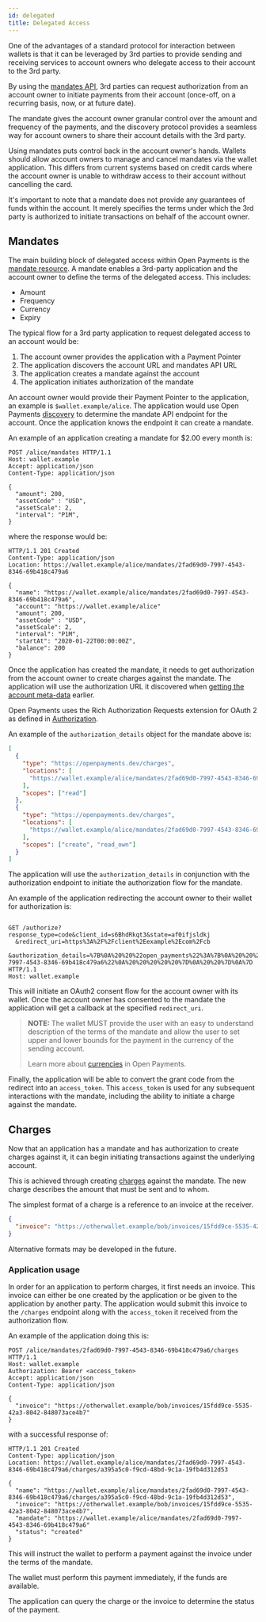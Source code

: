 ```yaml
---
id: delegated
title: Delegated Access
---
```


One of the advantages of a standard protocol for interaction between wallets is
that it can be leveraged by 3rd parties to provide sending and receiving
services to account owners who delegate access to their account to the 3rd
party.

By using the [mandates API](./mandates), 3rd parties can request authorization
from an account owner to initiate payments from their account (once-off, on a
recurring basis, now, or at future date).

The mandate gives the account owner granular control over the amount and
frequency of the payments, and the discovery protocol provides a seamless way
for account owners to share their account details with the 3rd party.

Using mandates puts control back in the account owner's hands. Wallets should
allow account owners to manage and cancel mandates via the wallet application.
This differs from current systems based on credit cards where the account owner
is unable to withdraw access to their account without cancelling the card.

It's important to note that a mandate does not provide any guarantees of funds
within the account. It merely specifies the terms under which the 3rd party is
authorized to initiate transactions on behalf of the account owner.

## Mandates

The main building block of delegated access within Open Payments is the
[mandate resource](./mandates). A mandate enables a 3rd-party application and
the account owner to define the terms of the delegated access. This includes:

- Amount
- Frequency
- Currency
- Expiry

The typical flow for a 3rd party application to request delegated access to an
account would be:

1. The account owner provides the application with a Payment Pointer
2. The application discovers the account URL and mandates API URL
3. The application creates a mandate against the account
4. The application initiates authorization of the mandate

An account owner would provide their Payment Pointer to the application, an
example is `$wallet.example/alice`. The application would use Open Payments
[discovery](./discovery) to determine the mandate API endpoint for the account.
Once the application knows the endpoint it can create a mandate.

An example of an application creating a mandate for $2.00 every month is:

```http
POST /alice/mandates HTTP/1.1
Host: wallet.example
Accept: application/json
Content-Type: application/json

{
  "amount": 200,
  "assetCode" : "USD",
  "assetScale": 2,
  "interval": "P1M",
}
```

where the response would be:

```http
HTTP/1.1 201 Created
Content-Type: application/json
Location: https://wallet.example/alice/mandates/2fad69d0-7997-4543-8346-69b418c479a6

{
  "name": "https://wallet.example/alice/mandates/2fad69d0-7997-4543-8346-69b418c479a6",
  "account": "https://wallet.example/alice"
  "amount": 200,
  "assetCode" : "USD",
  "assetScale": 2,
  "interval": "P1M",
  "startAt": "2020-01-22T00:00:00Z",
  "balance": 200
}
```

Once the application has created the mandate, it needs to get authorization from
the account owner to create charges against the mandate. The application will
use the authorization URL it discovered when
[getting the account meta-data](./accounts) earlier.

Open Payments uses the Rich Authorization Requests extension for OAuth 2 as
defined in [Authorization](./auth).

An example of the `authorization_details` object for the mandate above is:

```json
[
  {
    "type": "https://openpayments.dev/charges",
    "locations": [
      "https://wallet.example/alice/mandates/2fad69d0-7997-4543-8346-69b418c479a6"
    ],
    "scopes": ["read"]
  },
  {
    "type": "https://openpayments.dev/charges",
    "locations": [
      "https://wallet.example/alice/mandates/2fad69d0-7997-4543-8346-69b418c479a6/charges"
    ],
    "scopes": ["create", "read_own"]
  }
]
```

The application will use the `authorization_details` in conjunction with the
authorization endpoint to initiate the authorization flow for the mandate.

An example of the application redirecting the account owner to their wallet for
authorization is:

```http request

GET /authorize?response_type=code&client_id=s6BhdRkqt3&state=af0ifjsldkj
  &redirect_uri=https%3A%2F%2Fclient%2Eexample%2Ecom%2Fcb
  &authorization_details=%7B%0A%20%20%22open_payments%22%3A%7B%0A%20%20%20%20%20%22mandate%22%3A%7B%0A%20%20%20%20%20%20%20%20%22name%22%3A%20%22%2F%2Fissuer.wallet%2Fmandates%2F2fad69d0-7997-4543-8346-69b418c479a6%22%0A%20%20%20%20%20%7D%0A%20%20%7D%0A%7D HTTP/1.1
Host: wallet.example
```

This will initiate an OAuth2 consent flow for the account owner with its wallet.
Once the account owner has consented to the mandate the application will get a
callback at the specified `redirect_uri`.

> **NOTE:** The wallet MUST provide the user with an easy to understand
> description of the terms of the mandate and allow the user to set upper and
> lower bounds for the payment in the currency of the sending account.
>
> Learn more about [currencies](./currency) in Open Payments.

Finally, the application will be able to convert the grant code from the
redirect into an `access_token`. This `access_token` is used for any subsequent
interactions with the mandate, including the ability to initiate a charge
against the mandate.

## Charges

Now that an application has a mandate and has authorization to create charges
against it, it can begin initiating transactions against the underlying account.

This is achieved through creating [charges](./charges#create) against the
mandate. The new charge describes the amount that must be sent and to whom.

The simplest format of a charge is a reference to an invoice at the receiver.

```json
{
  "invoice": "https://otherwallet.example/bob/invoices/15fdd9ce-5535-42a3-8042-848073ace4b7"
}
```

Alternative formats may be developed in the future.

### Application usage

In order for an application to perform charges, it first needs an invoice. This
invoice can either be one created by the application or be given to the
application by another party. The application would submit this invoice to the
`/charges` endpoint along with the `access_token` it received from the
authorization flow.

An example of the application doing this is:

```http
POST /alice/mandates/2fad69d0-7997-4543-8346-69b418c479a6/charges HTTP/1.1
Host: wallet.example
Authorization: Bearer <access_token>
Accept: application/json
Content-Type: application/json

{
  "invoice": "https://otherwallet.example/bob/invoices/15fdd9ce-5535-42a3-8042-848073ace4b7"
}
```

with a successful response of:

```http
HTTP/1.1 201 Created
Content-Type: application/json
Location: https://wallet.example/alice/mandates/2fad69d0-7997-4543-8346-69b418c479a6/charges/a395a5c0-f9cd-48bd-9c1a-19fb4d312d53

{
  "name": "https://wallet.example/alice/mandates/2fad69d0-7997-4543-8346-69b418c479a6/charges/a395a5c0-f9cd-48bd-9c1a-19fb4d312d53",
  "invoice": "https://otherwallet.example/bob/invoices/15fdd9ce-5535-42a3-8042-848073ace4b7",
  "mandate": "https://wallet.example/alice/mandates/2fad69d0-7997-4543-8346-69b418c479a6"
  "status": "created"
}
```

This will instruct the wallet to perform a payment against the invoice under the
terms of the mandate.

The wallet must perform this payment immediately, if the funds are available.

The application can query the charge or the invoice to determine the status of
the payment.
